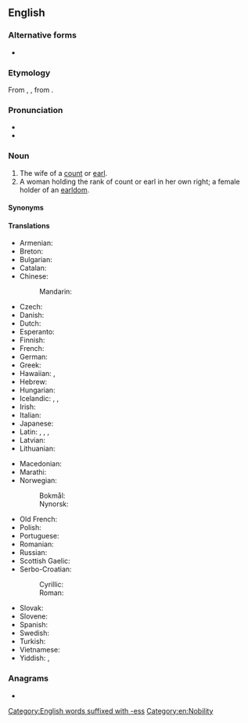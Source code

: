 {{also|Countess}}
==English==

===Alternative forms===
* {{alter|en|Countess}}

===Etymology===
From {{der|en|xno|cuntesse}}, {{der|en|fro|contesse}}, from {{der|en|la|comitessa}}.

===Pronunciation===
* {{IPA|en|/ˈkaʊntɨs/}}
* {{audio|en|en-us-countess.ogg|Audio (US)}}

===Noun===
{{en-noun}}

# The wife of a [[count]] or [[earl]].
# A woman holding the rank of count or earl in her own right; a female holder of an [[earldom]].
#: {{ux|en|Elizabeth Millicent Leveson-Gower is 24th '''Countess''' of Sutherland; her son will be the 25th Earl.}}

====Synonyms====
{{sense|the wife of an earl|a female holder of an earldom}} {{l|en|earless}} {{q|nonstandard}}

====Translations====
{{trans-top|wife of a count or earl}}
* Armenian: {{t+|hy|կոմսուհի}}
* Breton: {{t+|br|kontez|f}}
* Bulgarian: {{t|bg|графи́ня|f}}
* Catalan: {{t+|ca|comtessa|f}}
* Chinese:
*: Mandarin: {{t|cmn|伯爵夫人|tr=bójué fūrén|sc=Hani}}
* Czech: {{t+|cs|hraběnka|f}}
* Danish: {{t|da|grevinde|c}}
* Dutch: {{t+|nl|gravin|f}}
* Esperanto: {{t|eo|grafino}}
* Finnish: {{t|fi|kreivitär}}
* French: {{t+|fr|comtesse|f}}
* German: {{t+|de|Gräfin|f}}
* Greek: {{t+|el|κόμισσα|f}}
* Hawaiian: {{t|haw|kauna wahine}}, {{t|haw|kaunakeke}}
* Hebrew: {{t|he|רוזנת|f}}
* Hungarian: {{t+|hu|grófnő}}
* Icelandic: {{t|is|greifafrú|f}}, {{t|is|greifynja|f}}, {{t|is|jarlsfrú|f}}
* Irish: {{t|ga|cuntaois|f}}
* Italian: {{t+|it|contessa|f}}
* Japanese: {{t|ja|伯爵婦人|tr=はくしゃくふじん, hakushaku fujin|sc=Jpan}}
* Latin: {{t|la|comitessa|f}}, {{t|la|cometissa|f}}, {{t|la|cometessa|f}}, {{t|la|comitissa|f}}
* Latvian: {{t|lv|grāfiene|f}}
* Lithuanian: {{t|lt|grafienė|f}}
{{trans-mid}}
* Macedonian: {{t|mk|грофица|f}}
* Marathi: {{t|mr|काउन्टेस|f}}
* Norwegian:
*: Bokmål: {{t|nb|grevinne|m|f}}
*: Nynorsk: {{t|nn|grevinne|f}}
* Old French: {{t|fro|contesse|f}}
* Polish: {{t+|pl|hrabina|f}}
* Portuguese: {{t+|pt|condessa|f}}
* Romanian: {{t+|ro|contesă|f}}
* Russian: {{t+|ru|графи́ня|f}}
* Scottish Gaelic: {{t|gd|ban-iarla|f}}
* Serbo-Croatian:
*: Cyrillic: {{t|sh|грофица|f}}
*: Roman: {{t+|sh|grofica|f}}
* Slovak: {{t+|sk|grófka|f}}
* Slovene: {{t+|sl|grofica|f}}
* Spanish: {{t+|es|condesa|f}}
* Swedish: {{t+|sv|grevinna|c}}
* Turkish: {{t+|tr|kontes}}
* Vietnamese: {{t|vi|bá tước phu nhân}}
* Yiddish: {{t|yi|גראַפֿין|f}}, {{t|yi|גראַפֿיניע|f}}
{{trans-bottom}}

===Anagrams===
* {{anagrams|en|a=cenosstu|Scoutens|contuses}}

{{C|en|Female people}}

[[Category:English words suffixed with -ess]]
[[Category:en:Nobility]]